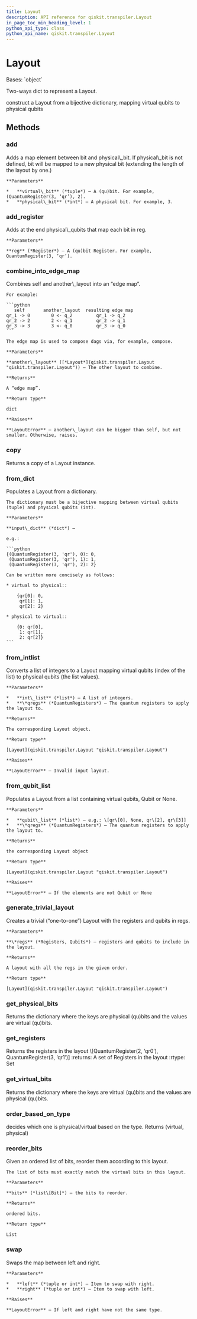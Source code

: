 ```yaml
---
title: Layout
description: API reference for qiskit.transpiler.Layout
in_page_toc_min_heading_level: 1
python_api_type: class
python_api_name: qiskit.transpiler.Layout
---
```


# Layout

<Class id="qiskit.transpiler.Layout" github="https://github.com/qiskit/qiskit/tree/stable/0.21/qiskit/transpiler/layout.py" signature="Layout(input_dict=None)">
  Bases: `object`

  Two-ways dict to represent a Layout.

  construct a Layout from a bijective dictionary, mapping virtual qubits to physical qubits

  ## Methods

  ### add

  <Function id="qiskit.transpiler.Layout.add" signature="Layout.add(virtual_bit, physical_bit=None)">
    Adds a map element between bit and physical\_bit. If physical\_bit is not defined, bit will be mapped to a new physical bit (extending the length of the layout by one.)

    **Parameters**

    *   **virtual\_bit** (*tuple*) – A (qu)bit. For example, (QuantumRegister(3, ‘qr’), 2).
    *   **physical\_bit** (*int*) – A physical bit. For example, 3.
  </Function>

  ### add\_register

  <Function id="qiskit.transpiler.Layout.add_register" signature="Layout.add_register(reg)">
    Adds at the end physical\_qubits that map each bit in reg.

    **Parameters**

    **reg** (*Register*) – A (qu)bit Register. For example, QuantumRegister(3, ‘qr’).
  </Function>

  ### combine\_into\_edge\_map

  <Function id="qiskit.transpiler.Layout.combine_into_edge_map" signature="Layout.combine_into_edge_map(another_layout)">
    Combines self and another\_layout into an “edge map”.

    For example:

    ```python
       self       another_layout  resulting edge map
    qr_1 -> 0        0 <- q_2         qr_1 -> q_2
    qr_2 -> 2        2 <- q_1         qr_2 -> q_1
    qr_3 -> 3        3 <- q_0         qr_3 -> q_0
    ```

    The edge map is used to compose dags via, for example, compose.

    **Parameters**

    **another\_layout** ([*Layout*](qiskit.transpiler.Layout "qiskit.transpiler.Layout")) – The other layout to combine.

    **Returns**

    A “edge map”.

    **Return type**

    dict

    **Raises**

    **LayoutError** – another\_layout can be bigger than self, but not smaller. Otherwise, raises.
  </Function>

  ### copy

  <Function id="qiskit.transpiler.Layout.copy" signature="Layout.copy()">
    Returns a copy of a Layout instance.
  </Function>

  ### from\_dict

  <Function id="qiskit.transpiler.Layout.from_dict" signature="Layout.from_dict(input_dict)">
    Populates a Layout from a dictionary.

    The dictionary must be a bijective mapping between virtual qubits (tuple) and physical qubits (int).

    **Parameters**

    **input\_dict** (*dict*) –

    e.g.:

    ```python
    {(QuantumRegister(3, 'qr'), 0): 0,
     (QuantumRegister(3, 'qr'), 1): 1,
     (QuantumRegister(3, 'qr'), 2): 2}

    Can be written more concisely as follows:

    * virtual to physical::

        {qr[0]: 0,
         qr[1]: 1,
         qr[2]: 2}

    * physical to virtual::

        {0: qr[0],
         1: qr[1],
         2: qr[2]}
    ```
  </Function>

  ### from\_intlist

  <Function id="qiskit.transpiler.Layout.from_intlist" signature="static Layout.from_intlist(int_list, *qregs)">
    Converts a list of integers to a Layout mapping virtual qubits (index of the list) to physical qubits (the list values).

    **Parameters**

    *   **int\_list** (*list*) – A list of integers.
    *   **\*qregs** (*QuantumRegisters*) – The quantum registers to apply the layout to.

    **Returns**

    The corresponding Layout object.

    **Return type**

    [Layout](qiskit.transpiler.Layout "qiskit.transpiler.Layout")

    **Raises**

    **LayoutError** – Invalid input layout.
  </Function>

  ### from\_qubit\_list

  <Function id="qiskit.transpiler.Layout.from_qubit_list" signature="static Layout.from_qubit_list(qubit_list, *qregs)">
    Populates a Layout from a list containing virtual qubits, Qubit or None.

    **Parameters**

    *   **qubit\_list** (*list*) – e.g.: \[qr\[0], None, qr\[2], qr\[3]]
    *   **\*qregs** (*QuantumRegisters*) – The quantum registers to apply the layout to.

    **Returns**

    the corresponding Layout object

    **Return type**

    [Layout](qiskit.transpiler.Layout "qiskit.transpiler.Layout")

    **Raises**

    **LayoutError** – If the elements are not Qubit or None
  </Function>

  ### generate\_trivial\_layout

  <Function id="qiskit.transpiler.Layout.generate_trivial_layout" signature="static Layout.generate_trivial_layout(*regs)">
    Creates a trivial (“one-to-one”) Layout with the registers and qubits in regs.

    **Parameters**

    **\*regs** (*Registers, Qubits*) – registers and qubits to include in the layout.

    **Returns**

    A layout with all the regs in the given order.

    **Return type**

    [Layout](qiskit.transpiler.Layout "qiskit.transpiler.Layout")
  </Function>

  ### get\_physical\_bits

  <Function id="qiskit.transpiler.Layout.get_physical_bits" signature="Layout.get_physical_bits()">
    Returns the dictionary where the keys are physical (qu)bits and the values are virtual (qu)bits.
  </Function>

  ### get\_registers

  <Function id="qiskit.transpiler.Layout.get_registers" signature="Layout.get_registers()">
    Returns the registers in the layout \[QuantumRegister(2, ‘qr0’), QuantumRegister(3, ‘qr1’)] :returns: A set of Registers in the layout :rtype: Set
  </Function>

  ### get\_virtual\_bits

  <Function id="qiskit.transpiler.Layout.get_virtual_bits" signature="Layout.get_virtual_bits()">
    Returns the dictionary where the keys are virtual (qu)bits and the values are physical (qu)bits.
  </Function>

  ### order\_based\_on\_type

  <Function id="qiskit.transpiler.Layout.order_based_on_type" signature="static Layout.order_based_on_type(value1, value2)">
    decides which one is physical/virtual based on the type. Returns (virtual, physical)
  </Function>

  ### reorder\_bits

  <Function id="qiskit.transpiler.Layout.reorder_bits" signature="Layout.reorder_bits(bits)">
    Given an ordered list of bits, reorder them according to this layout.

    The list of bits must exactly match the virtual bits in this layout.

    **Parameters**

    **bits** (*list\[Bit]*) – the bits to reorder.

    **Returns**

    ordered bits.

    **Return type**

    List
  </Function>

  ### swap

  <Function id="qiskit.transpiler.Layout.swap" signature="Layout.swap(left, right)">
    Swaps the map between left and right.

    **Parameters**

    *   **left** (*tuple or int*) – Item to swap with right.
    *   **right** (*tuple or int*) – Item to swap with left.

    **Raises**

    **LayoutError** – If left and right have not the same type.
  </Function>
</Class>

